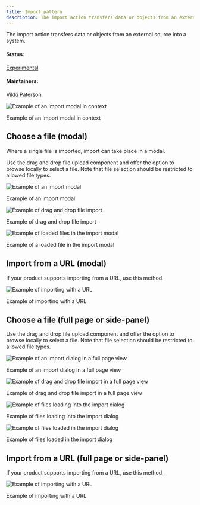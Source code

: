 ```yaml
---
title: Import pattern
description: The import action transfers data or objects from an external source into a system.
---
```


<PageDescription>

The import action transfers data or objects from an external source into a system.

</PageDescription>

#### Status:

[Experimental](experimental/about)

#### Maintainers:

[Vikki Paterson](https://github.com/vikkipaterson)

![Example of an import modal in context](/images/0.png)

<Caption>Example of an import modal in context</Caption>

## Choose a file (modal)

Where a single file is imported, import can take place in a modal.

Use the drag and drop file upload component and offer the option to browse locally to select a file. Note that file selection should be restricted to allowed file types.

<Row>
<Column colLg={8}>

![Example of an import modal](/images/1.png)

<Caption>Example of an import modal</Caption>

</Column>
</Row>

<Row>
<Column colLg={8}>

![Example of drag and drop file import](/images/2.png)

<Caption>Example of drag and drop file import</Caption>

</Column>
</Row>

<Row>
<Column colLg={8}>

![Example of loaded files in the import modal](/images/3.png)

<Caption>Example of a loaded file in the import modal</Caption>

</Column>
</Row>

## Import from a URL (modal)

If your product supports importing from a URL, use this method.

<Row>
<Column colLg={8}>

![Example of importing with a URL](images/4.png)

<Caption>Example of importing with a URL</Caption>

</Column>
</Row>

## Choose a file (full page or side-panel)

Use the drag and drop file upload component and offer the option to browse locally to select a file. Note that file selection should be restricted to allowed file types.

<Row>
<Column colLg={8}>

![Example of an import dialog in a full page view](/images/5.png)

<Caption>Example of an import dialog in a full page view</Caption>

</Column>
</Row>

<Row>
<Column colLg={8}>

![Example of drag and drop file import in a full page view](/images/6.png)

<Caption>Example of drag and drop file import in a full page view</Caption>

</Column>
</Row>

<Row>
<Column colLg={8}>

![Example of files loading into the import dialog](/images/7.png)

<Caption>Example of files loading into the import dialog</Caption>

</Column>
</Row>
<Row>
<Column colLg={8}>

![Example of files loaded in the import dialog](/images/8.png)

<Caption>Example of files loaded in the import dialog</Caption>

</Column>
</Row>

## Import from a URL (full page or side-panel)

If your product supports importing from a URL, use this method.

<Row>
<Column colLg={8}>

![Example of importing with a URL](images/9.png)

<Caption>Example of importing with a URL</Caption>

</Column>
</Row>
